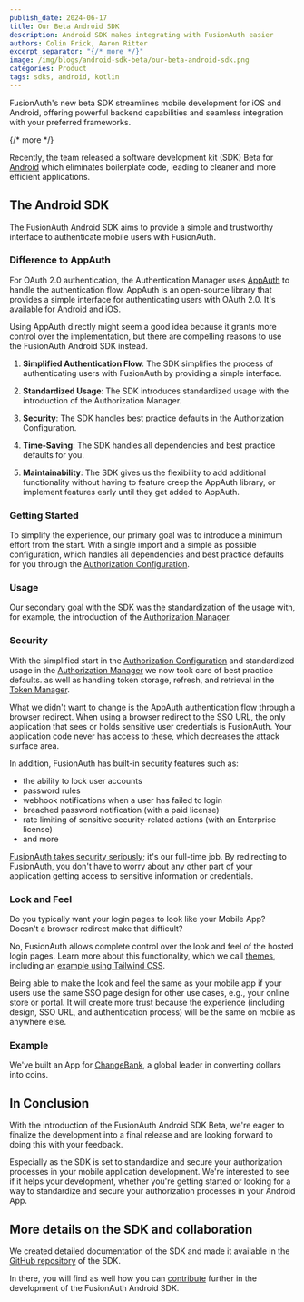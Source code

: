 ```yaml
---
publish_date: 2024-06-17
title: Our Beta Android SDK
description: Android SDK makes integrating with FusionAuth easier
authors: Colin Frick, Aaron Ritter
excerpt_separator: "{/* more */}"
image: /img/blogs/android-sdk-beta/our-beta-android-sdk.png
categories: Product
tags: sdks, android, kotlin
---
```


FusionAuth's new beta SDK streamlines mobile development for iOS and Android, offering powerful backend capabilities and seamless integration with your preferred frameworks.

{/* more */}

Recently, the team released a software development kit (SDK) Beta for [Android](/docs/sdks/android-sdk) which eliminates boilerplate code, leading to cleaner and more efficient applications.

## The Android SDK

The FusionAuth Android SDK aims to provide a simple and trustworthy interface to authenticate mobile users with FusionAuth.

<RemoteContent url="https://raw.githubusercontent.com/FusionAuth/fusionauth-android-sdk/main/README.md"
    tags="forDocSiteOverview" />

### Difference to AppAuth

For OAuth 2.0 authentication, the Authentication Manager uses [AppAuth](https://appauth.io/) to handle the authentication flow. AppAuth is an open-source library that provides a simple interface for authenticating users with OAuth 2.0. It's available for [Android](https://github.com/openid/AppAuth-Android) and [iOS](https://github.com/openid/AppAuth-iOS).

Using AppAuth directly might seem a good idea because it grants more control over the implementation, but there are compelling reasons to use the FusionAuth Android SDK instead.

1. **Simplified Authentication Flow**: The SDK simplifies the process of authenticating users with FusionAuth by providing a simple interface.

2. **Standardized Usage**: The SDK introduces standardized usage with the introduction of the Authorization Manager.

3. **Security**: The SDK handles best practice defaults in the Authorization Configuration.

4. **Time-Saving**: The SDK handles all dependencies and best practice defaults for you.

5. **Maintainability**: The SDK gives us the flexibility to add additional functionality without having to feature creep the AppAuth library, or implement features early until they get added to AppAuth.

### Getting Started

To simplify the experience, our primary goal was to introduce a minimum effort from the start. With a single import and a simple as possible configuration, which handles all dependencies and best practice defaults for you through the [Authorization Configuration](https://github.com/FusionAuth/fusionauth-android-sdk/blob/main/library/docs/library/io.fusionauth.mobilesdk/-authorization-configuration/index.md).

<RemoteContent url="https://raw.githubusercontent.com/FusionAuth/fusionauth-android-sdk/main/README.md"
    tags="forDocSiteGettingStarted" />

### Usage

Our secondary goal with the SDK was the standardization of the usage with, for example, the introduction of the [Authorization Manager](https://github.com/FusionAuth/fusionauth-android-sdk/blob/main/library/docs/library/io.fusionauth.mobilesdk/-authorization-manager/index.md).

<RemoteContent url="https://raw.githubusercontent.com/FusionAuth/fusionauth-android-sdk/main/README.md"
    tags="forDocSiteUsage" />

### Security

With the simplified start in the [Authorization Configuration](https://github.com/FusionAuth/fusionauth-android-sdk/blob/main/library/docs/library/io.fusionauth.mobilesdk/-authorization-configuration/index.md) and standardized usage in the [Authorization Manager](https://github.com/FusionAuth/fusionauth-android-sdk/blob/main/library/docs/library/io.fusionauth.mobilesdk/-authorization-manager/index.md) we now took care of best practice defaults. as well as handling token storage, refresh, and retrieval in the [Token Manager](https://github.com/FusionAuth/fusionauth-android-sdk/blob/main/library/docs/library/io.fusionauth.mobilesdk/-token-manager/index.md).

What we didn't want to change is the AppAuth authentication flow through a browser redirect. When using a browser redirect to the SSO URL, the only application that sees or holds sensitive user credentials is FusionAuth. Your application code never has access to these, which decreases the attack surface area.

In addition, FusionAuth has built-in security features such as:

* the ability to lock user accounts
* password rules
* webhook notifications when a user has failed to login
* breached password notification (with a paid license)
* rate limiting of sensitive security-related actions (with an Enterprise license)
* and more

[FusionAuth takes security seriously](/platform/security); it's our full-time job. By redirecting to FusionAuth, you don't have to worry about any other part of your application getting access to sensitive information or credentials.

### Look and Feel

Do you typically want your login pages to look like your Mobile App? Doesn't a browser redirect make that difficult?

No, FusionAuth allows complete control over the look and feel of the hosted login pages. Learn more about this functionality, which we call [themes](/docs/customize/look-and-feel/), including an [example using Tailwind CSS](/docs/customize/look-and-feel/tailwind).

Being able to make the look and feel the same as your mobile app if your users use the same SSO page design for other use cases, e.g., your online store or portal. It will create more trust because the experience (including design, SSO URL, and authentication process) will be the same on mobile as anywhere else.

### Example

We've built an App for [ChangeBank](https://www.youtube.com/watch?v=CXDxNCzUspM), a global leader in converting dollars into coins.

<RemoteContent url="https://raw.githubusercontent.com/FusionAuth/fusionauth-android-sdk/main/README.md"
    tags="forDocSiteExampleApp" />

<RemoteContent url="https://raw.githubusercontent.com/FusionAuth/fusionauth-android-sdk/main/README.md"
    tags="forDocSiteQuickstart" />

## In Conclusion

With the introduction of the FusionAuth Android SDK Beta, we're eager to finalize the development into a final release and are looking forward to doing this with your feedback.

Especially as the SDK is set to standardize and secure your authorization processes in your mobile application development. We're interested to see if it helps your development, whether you're getting started or looking for a way to standardize and secure your authorization processes in your Android App.

## More details on the SDK and collaboration

We created detailed documentation of the SDK and made it available in the [GitHub repository](https://github.com/FusionAuth/fusionauth-android-sdk/) of the SDK.

<RemoteContent url="https://raw.githubusercontent.com/FusionAuth/fusionauth-android-sdk/main/README.md"
    tags="forDocSiteDocumentation" />

In there, you will find as well how you can [contribute](https://github.com/FusionAuth/fusionauth-android-sdk/?tab=readme-ov-file#contributing) further in the development of the FusionAuth Android SDK.
